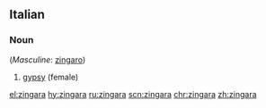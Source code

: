==Italian==

===Noun===
{{it-noun|f|zingare}} (''Masculine'': [[zingaro]])

# [[gypsy]] (female)

[[el:zingara]]
[[hy:zingara]]
[[ru:zingara]]
[[scn:zingara]]
[[chr:zingara]]
[[zh:zingara]]